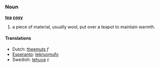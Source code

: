 ===Noun===
'''[[tea]] [[cosy]]'''

# a piece of material, usually wool, put over a teapot to maintain warmth.

====Translations====
*Dutch: [[theemuts]] ''f''
*[[Esperanto]]: [[tekruomufo]]
*Swedish: [[tehuva]] ''c''